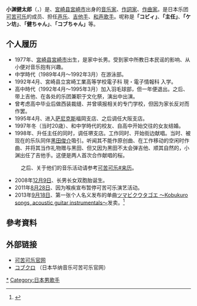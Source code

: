 {{Correct title|title=小渕健太郎|reason=命名}}
{{藝人
|姓名     = 小渊健太郎
|類型     = 男歌手
|圖片     = 
|圖片簡介 = 
|綽號     = 「主任」
|外文名   = {{lang|ja|小渕 健太郎}}
|外文     = ja
|羅馬拼音 = Kobuchi Kentarō
|出生日期 = {{birth date and age|1977|3|13}}
|出生地點 = {{flag|Japan|1977}}[[宮崎县|宮崎县]][[宮崎市|宮崎市]]
|逝世     = 
|國籍     = {{JPN}}
|音樂類型 = [[J-POP|J-POP]]<br>[[民俗音乐|民俗音乐]]
|職業     = [[作词家|作词家]]<br>[[作曲家|作曲家]]<br>音樂制作人
|語言     = [[日語|日語]]
|教育程度 = 宮崎県立宮崎工業高等学校電子科
|兒女     = 1子1女 （雙胞胎）
|活躍年代 = 1998年至今
|唱片公司 = MINOSUKE RECORDS<br />（1999年 - 2000年）<br />[[日本華納音樂|日本華納音樂]]（2001年 -　）
|經紀公司 = [[美之介事务所可苦可乐|美之介事务所可苦可乐]]<br />（与[[研音|研音]]有业务合作）
|相關團體 = [[可苦可乐|可苦可乐]]<br>[[黑田俊介|黑田俊介]]
|網站     = {{Official|http://kobukuro.com/}}
}}
{{japanese|japanese=小渕 健太郎|kana=こぶち けんたろう|romaji=Kobuchi Kentarō}}

'''小渊健太郎'''（{{jpn|j=小渕 健太郎|hg=こぶち けんたろう|rm=Kobuchi Kentarō}}，{{bd|1977年|3月13日|||catIdx=Kobuchi Kentarō}}）是、[[宮崎县|宮崎县]][[宮崎市|宮崎市]]出身的[[音乐家|音乐家]]、[[作詞家|作詞家]]、[[作曲家|作曲家]]。是日本乐团[[可苦可乐|可苦可乐]]的成员、担任[[声乐|声乐]]、[[吉他手|吉他手]]、[[和声歌手|和声歌手]]。呢称是'''「コビィ」'''、'''「主任」'''、'''「ケン坊」'''、'''「健ちゃん」'''、'''「コブちゃん」'''等。

== 个人履历 ==
* 1977年、[[宮崎县|宮崎县]][[宮崎市|宮崎市]]出生，是家中长男。受到家中所教日本民谣的影响、从小便对音乐抱有兴趣。
* 中学時代（1989年4月～1992年3月）在游泳部。
* 1992年4月、宮崎县立宮崎工業高等学校電子科 現・電子情報科 入学。
* 高中時代（1992年4月～1995年3月）加入羽毛球部，但一年便退出。之后、带上吉他、在各处的乐团兼职于文化祭，演出中出演。
* 曾考虑高中毕业后做西装裁缝、并曾填报相关的专门学校，但因为家长反对而作罢。
* 1995年4月、进入[[萨尼克斯|萨尼克斯]]福岡支店、之后调任大阪支店。
* 1997年冬（当时20歳）、和中学時代的校友、自高中开始交往的女友结婚。
* 1998年、升任主任的同时，调任堺支店。工作同时、开始街边献唱。当时、被现在的乐队同伴[[黑田俊介|黑田俊介]]吸引。听闻其不能作原创曲、在工作移动的空闲时作曲、并将其当作礼物赠与黑田、但又因为黑田不太会弹吉他、顺其自然的，小渊出任了吉他手。这便是两人首次合作献唱的桜。
:之后、关于他们的音乐活动请参考[[可苦可乐#来历|可苦可乐#来历]]。
* 2008年[[12月9日|12月9日]]、长男长女双胞胎诞生。　
* 2011年[[8月28日|8月28日]]、因为喉疾宣布暂停可苦可乐演艺活动。
* 2013年[[9月18日|9月18日]]、第一张个人名义发布的单曲[[ツマビクウタゴエ_〜Kobukuro_songs,_acoustic_guitar_instrumentals〜|ツマビクウタゴエ 〜Kobukuro songs, acoustic guitar instrumentals〜]]发卖。<ref>{{Cite web|url=https://www.oricon.co.jp/news/2027326/|title=コブクロ小渕健太郎、9月に初ソロ作 “ギターで歌う”セルフカバー|accessdate=|author=|date=|publisher=oricon|archive-date=2018-12-21|archive-url=https://web.archive.org/web/20181221041429/https://www.oricon.co.jp/news/2027326/|dead-url=no}}</ref>


==參考資料==
{{reflist}}

== 外部链接 ==
* [http://kobukuro.com/ 可苦可乐官网] {{Wayback|url=http://kobukuro.com/ |date=20131026060102 }}
* [http://wmg.jp/artist/kobukuro/ コブクロ] {{Wayback|url=http://wmg.jp/artist/kobukuro/ |date=20131029202402 }}（日本华纳音乐可苦可乐官网）

{{可苦可樂}}

{{DEFAULTSORT:Kobukuro}}
[[Category:可苦可樂|*]]
[[Category:日本男歌手|Category:日本男歌手]]